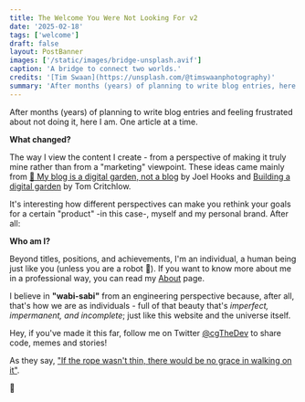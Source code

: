 ```yaml
---
title: The Welcome You Were Not Looking For v2
date: '2025-02-18'
tags: ['welcome']
draft: false
layout: PostBanner
images: ['/static/images/bridge-unsplash.avif']
caption: 'A bridge to connect two worlds.'
credits: '[Tim Swaan](https://unsplash.com/@timswaanphotography)'
summary: 'After months (years) of planning to write blog entries, here I am. One article at a time. This is my introduction to what I hope becomes my digital garden.'
---
```


After months (years) of planning to write blog entries and feeling frustrated about not doing it, here I am. One article at a time.

**What changed?**

The way I view the content I create - from a perspective of making it truly mine rather than from a "marketing" viewpoint.
These ideas came mainly from [🌱 My blog is a digital garden, not a blog](https://joelhooks.com/digital-garden) by Joel Hooks
and [Building a digital garden](https://tomcritchlow.com/2019/02/17/building-digital-garden/) by Tom Critchlow.

It's interesting how different perspectives can make you rethink your goals for a certain "product" -in this case-, myself and my personal brand. After all:

**Who am I?**

Beyond titles, positions, and achievements, I'm an individual, a human being just like you (unless you are a robot 🤖).
If you want to know more about me in a professional way, you can read my [About](/about) page.

I believe in **"wabi-sabi"** from an engineering perspective because, after all, that's how we are as individuals - full of that beauty that's _imperfect,
impermanent, and incomplete_; just like this website and the universe itself.

Hey, if you've made it this far, follow me on Twitter [@cgTheDev](https://x.com/cgTheDev) to share code, memes and stories!

As they say, ["If the rope wasn't thin, there would be no grace in walking on it"](https://www.goodreads.com/quotes/753076-si-la-cuerda-no-fuera-delgada-no-tendr-a-gracia-caminar).

🖖
